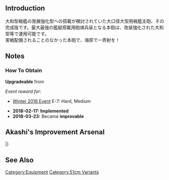 {{EquipmentInfo|281}}

==Introduction==
大和型戦艦の発展強化型への搭載が検討されていた大口径大型用戦艦主砲、その完成版です。最大最強の艦艇搭載用砲熕兵装となる本砲は、改装強化された大和型等で運用可能です。<br>
実戦配備されることのなかった本砲で、海原で一斉射を！

==Notes==
<div class="mw-collapsible"><h3>How To Obtain</h3>
<div class="mw-collapsible-content">
'''Upgradeable''' from {{Equipment/Link|Prototype 51cm Twin Gun Mount}}

''Event reward for:''
* [[Winter 2018 Event]] E-7: Hard, Medium

</div></div>


<div class="mw-collapsible><h3>Updates History</h3>
<div class="mw-collapsible-content>
* '''2018-02-17:''' '''Implemented'''
* '''2018-03-23:''' Became '''improvable'''
</div></div>

==Akashi's Improvement Arsenal==
{{AkashiWorkshop}}
{{AkashiWorkshopLine
|Name=51cm Twin Gun Mount
|ItemType=RedGunHeavy
|Fuel=100
|Ammo=700
|Steel=950
|Baux=200
|Mats0-5=20/25
|Mats6-9=25/50
|Mats10=-
|Screws0-5=7/8
|Screws6-9=10/13
|Screws10=-
|EquipConsume0-5=4x{{RedGunHeavy|41cm Twin Gun Mount}}
|EquipConsume6-9=4x{{RedGunHeavy|46cm Triple Gun Mount}}
|EquipConsume10=-
|Sun=✓
|Fri=✓
|Sat=✓
|2ndShip=[[Musashi#Second Upgrade|Musashi Kai Ni]]
}}
|}

==See Also==

{{Equipmentlist}}
[[Category:Equipment]]
[[Category:51cm Variants]]